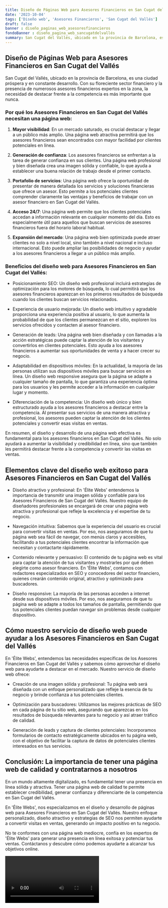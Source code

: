 ```yaml
---
title: Diseño de Páginas Web para Asesores Financieros en San Cugat del Vallés
date: '2023-10-04'
tags: ['Diseño web', 'Asesores Financieros', 'San Cugat del Vallés']
draft: false
banner : diseño_paginas_web_asesoresfinancieros
fondoBanner : diseño_pagina_web_sancugatdelvallés
summary: San Cugat del Vallés, ubicado en la provincia de Barcelona, es una ciudad próspera y en constante desarrollo. Con su floreciente sector financiero y la presencia de numerosos asesores financieros expertos en la zona, la necesidad de destacar frente a la competencia es más importante que nunca.
---
```


## Diseño de Páginas Web para Asesores Financieros en San Cugat del Vallés

San Cugat del Vallés, ubicado en la provincia de Barcelona, es una ciudad próspera y en constante desarrollo. Con su floreciente sector financiero y la presencia de numerosos asesores financieros expertos en la zona, la necesidad de destacar frente a la competencia es más importante que nunca.

### Por qué los Asesores Financieros en San Cugat del Vallés necesitan una página web:

1. **Mayor visibilidad**: En un mercado saturado, es crucial destacar y llegar a un público más amplio. Una página web atractiva permitirá que los asesores financieros sean encontrados con mayor facilidad por clientes potenciales en línea.

2. **Generación de confianza**: Los asesores financieros se enfrentan a la tarea de generar confianza en sus clientes. Una página web profesional y bien diseñada crea una imagen sólida y confiable, lo que ayuda a establecer una buena relación de trabajo desde el primer contacto.

3. **Portafolio de servicios**: Una página web ofrece la oportunidad de presentar de manera detallada los servicios y soluciones financieras que ofrece un asesor. Esto permite a los potenciales clientes comprender claramente las ventajas y beneficios de trabajar con un asesor financiero en San Cugat del Vallés.

4. **Acceso 24/7**: Una página web permite que los clientes potenciales accedan a información relevante en cualquier momento del día. Esto es especialmente útil para aquellos que buscan servicios de asesores financieros fuera del horario laboral habitual.

5. **Expansión del mercado**: Una página web bien optimizada puede atraer clientes no solo a nivel local, sino también a nivel nacional e incluso internacional. Esto puede ampliar las posibilidades de negocio y ayudar a los asesores financieros a llegar a un público más amplio.

### Beneficios del diseño web para Asesores Financieros en San Cugat del Vallés:

- Posicionamiento SEO: Un diseño web profesional incluirá estrategias de optimización para los motores de búsqueda, lo cual permitirá que los asesores financieros aparezcan en los primeros resultados de búsqueda cuando los clientes buscan servicios relacionados.

- Experiencia de usuario mejorada: Un diseño web intuitivo y agradable proporciona una experiencia positiva al usuario, lo que aumenta la probabilidad de que los clientes permanezcan en el sitio, exploren los servicios ofrecidos y contacten al asesor financiero.

- Generación de leads: Una página web bien diseñada y con llamadas a la acción estratégicas puede captar la atención de los visitantes y convertirlos en clientes potenciales. Esto ayuda a los asesores financieros a aumentar sus oportunidades de venta y a hacer crecer su negocio.

- Adaptabilidad en dispositivos móviles: En la actualidad, la mayoría de las personas utilizan sus dispositivos móviles para buscar servicios en línea. Un diseño web responsive asegura que la página se adapte a cualquier tamaño de pantalla, lo que garantiza una experiencia óptima para los usuarios y les permite acceder a la información en cualquier lugar y momento.

- Diferenciación de la competencia: Un diseño web único y bien estructurado ayuda a los asesores financieros a destacar entre la competencia. Al presentar sus servicios de una manera atractiva y profesional, los asesores pueden captar la atención de los clientes potenciales y convertir esas visitas en ventas.

En resumen, el diseño y desarrollo de una página web efectiva es fundamental para los asesores financieros en San Cugat del Vallés. No solo ayudará a aumentar la visibilidad y credibilidad en línea, sino que también les permitirá destacar frente a la competencia y convertir las visitas en ventas.

<GifSeo />

<Cta />

## Elementos clave del diseño web exitoso para Asesores Financieros en San Cugat del Vallés

- Diseño atractivo y profesional: En 'Élite Webs' entendemos la importancia de transmitir una imagen sólida y confiable para los Asesores Financieros de San Cugat del Vallés. Nuestro equipo de diseñadores profesionales se encargará de crear una página web atractiva y profesional que refleje la excelencia y el expertise de tu negocio. 

- Navegación intuitiva: Sabemos que la experiencia del usuario es crucial para convertir visitas en ventas. Por eso, nos aseguramos de que tu página web sea fácil de navegar, con menús claros y accesibles, facilitando a tus potenciales clientes encontrar la información que necesitan y contactarte rápidamente.

- Contenido relevante y persuasivo: El contenido de tu página web es vital para captar la atención de tus visitantes y mostrarles por qué deben elegirte como asesor financiero. En 'Élite Webs', contamos con redactores especializados en SEO y conocedores del sector financiero, quienes crearán contenido original, atractivo y optimizado para buscadores. 

- Diseño responsive: La mayoría de las personas acceden a internet desde sus dispositivos móviles. Por eso, nos aseguramos de que tu página web se adapte a todos los tamaños de pantalla, permitiendo que tus potenciales clientes puedan navegar sin problemas desde cualquier dispositivo.

## Cómo nuestro servicio de diseño web puede ayudar a los Asesores Financieros en San Cugat del Vallés

En 'Élite Webs', entendemos las necesidades específicas de los Asesores Financieros en San Cugat del Vallés y sabemos cómo aprovechar el diseño web para ayudarte a destacar en el mercado. Nuestro servicio de diseño web ofrece:

- Creación de una imagen sólida y profesional: Tu página web será diseñada con un enfoque personalizado que refleje la esencia de tu negocio y brinde confianza a tus potenciales clientes.

- Optimización para buscadores: Utilizamos las mejores prácticas de SEO en cada página de tu sitio web, asegurando que aparezcas en los resultados de búsqueda relevantes para tu negocio y así atraer tráfico de calidad.

- Generación de leads y captura de clientes potenciales: Incorporamos formularios de contacto estratégicamente ubicados en tu página web, con el objetivo de facilitar la captura de datos de potenciales clientes interesados en tus servicios.

## Conclusión: La importancia de tener una página web de calidad y contratarnos a nosotros

En un mundo altamente digitalizado, es fundamental tener una presencia en línea sólida y atractiva. Tener una página web de calidad te permite establecer credibilidad, generar confianza y diferenciarte de la competencia en San Cugat del Vallés.

En 'Élite Webs', nos especializamos en el diseño y desarrollo de páginas web para Asesores Financieros en San Cugat del Vallés. Nuestro enfoque personalizado, diseño atractivo y estrategias de SEO nos permiten ayudarte a convertir visitas en ventas, generando un impacto positivo en tu negocio.

No te conformes con una página web mediocre, confía en los expertos de 'Élite Webs' para generar una presencia en línea exitosa y potenciar tus ventas. Contáctanos y descubre cómo podemos ayudarte a alcanzar tus objetivos online.

<Video />

<CtaBot job='Asesores Financieros' city='San Cugat del Vallés'/>

<Gmaps query='San Cugat del Vallés+españa+maps' />